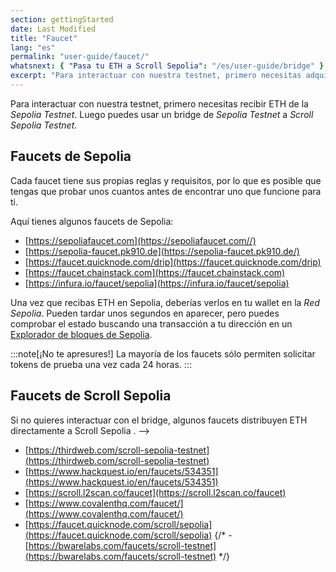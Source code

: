 ```yaml
---
section: gettingStarted
date: Last Modified
title: "Faucet"
lang: "es"
permalink: "user-guide/faucet/"
whatsnext: { "Pasa tu ETH a Scroll Sepolia": "/es/user-guide/bridge" }
excerpt: "Para interactuar con nuestra testnet, primero necesitas adquirir Sepolia ETH. Hay algunas aplicaciones de faucets de Sepolia para empezar."
---
```


Para interactuar con nuestra testnet, primero necesitas recibir ETH de la _Sepolia Testnet_. Luego puedes usar un bridge de _Sepolia Testnet_ a _Scroll Sepolia Testnet_.

## Faucets de Sepolia

Cada faucet tiene sus propias reglas y requisitos, por lo que es posible que tengas que probar unos cuantos antes de encontrar uno que funcione para ti.

Aquí tienes algunos faucets de Sepolia:

- [https://sepoliafaucet.com](https://sepoliafaucet.com//)
- [https://sepolia-faucet.pk910.de](https://sepolia-faucet.pk910.de/)
- [https://faucet.quicknode.com/drip](https://faucet.quicknode.com/drip)
- [https://faucet.chainstack.com](https://faucet.chainstack.com)
- [https://infura.io/faucet/sepolia](https://infura.io/faucet/sepolia)

Una vez que recibas ETH en Sepolia, deberías verlos en tu wallet en la _Red Sepolia_. Pueden tardar unos segundos en aparecer, pero puedes comprobar el estado buscando una transacción a tu dirección en un [Explorador de bloques de Sepolia](https://sepolia.etherscan.io/).

:::note[¡No te apresures!]
La mayoría de los faucets sólo permiten solicitar tokens de prueba una vez cada 24 horas.
:::

## Faucets de Scroll Sepolia

Si no quieres interactuar con el bridge, algunos faucets distribuyen ETH directamente a Scroll Sepolia . -->

- [https://thirdweb.com/scroll-sepolia-testnet](https://thirdweb.com/scroll-sepolia-testnet)
- [https://www.hackquest.io/en/faucets/534351](https://www.hackquest.io/en/faucets/534351)
- [https://scroll.l2scan.co/faucet](https://scroll.l2scan.co/faucet)
- [https://www.covalenthq.com/faucet/](https://www.covalenthq.com/faucet/)
- [https://faucet.quicknode.com/scroll/sepolia](https://faucet.quicknode.com/scroll/sepolia)
  {/* - [https://bwarelabs.com/faucets/scroll-testnet](https://bwarelabs.com/faucets/scroll-testnet) */}
